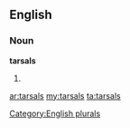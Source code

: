==English==

===Noun===
'''tarsals'''

# {{plural of|[[tarsal]]}}

[[Category:English plurals]]

[[ar:tarsals]]
[[my:tarsals]]
[[ta:tarsals]]